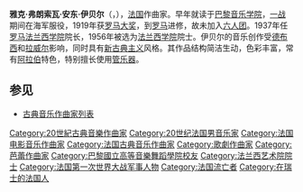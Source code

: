 {{Multiple issues|
{{Expand language|en|time=2021-12-06}}
{{Unreferenced|time=2021-12-06T06:47:30+00:00}}
}}
{{Infobox classical
| 中文名 = 伊贝尔
| 画像 = Ibert Jacques Photo1938.jpg
| 附注 =      
| 原文名 = Jacques François Antoine Ibert
| 国别 = [[法國|法國]]
| 出生日期 = 1890年8月15日
| 出生地 = [[巴黎|巴黎]]
| 逝世日期 = {{dda|1962|2|5|1890|8|15}}
| 逝世地 = 巴黎
| 所属时期 = 20世纪
| 所属乐派 =  
| 擅长作品类型 = 管弦乐，室内乐，钢琴独奏，电影配乐
| 代表作 = 管弦乐《港口组曲》《嬉游曲》，长笛协奏曲，萨克斯协奏曲，弦乐四重奏，钢琴独奏《故事》，电影配乐《堂吉诃德》
| 师从 = 
| 学生 = 
| 官方网站 = 
}}

'''雅克·弗朗索瓦·安东·伊贝尔'''（{{lang-fr|Jacques François Antoine Ibert}}，{{bd|1890年|8月15日|1962年|2月5日|}}），[[法国|法国]]作曲家。早年就读于[[巴黎音乐学院|巴黎音乐学院]]，[[一战|一战]]期间在海军服役，1919年获[[罗马大奖|罗马大奖]]，到[[罗马|罗马]]进修，故未加入[[六人团|六人团]]。1937年任[[罗马法兰西学院|罗马法兰西学院]]院长，1956年被选为[[法兰西学院|法兰西学院]]院士。伊贝尔的音乐创作受[[德布西|德布西]]和[[拉威尔|拉威尔]]影响，同时具有[[新古典主义音乐|新古典主义]]风格。其作品结构简洁生动，色彩丰富，常有[[阿拉伯|阿拉伯]]特色，特别擅长使用[[管乐器|管乐器]]。

==参见==
* [[古典音乐作曲家列表|古典音乐作曲家列表]]

{{Authority control}}
{{DEFAULTSORT:Ibert, Jacques}}
[[Category:20世紀古典音樂作曲家|Category:20世紀古典音樂作曲家]]
[[Category:20世纪法国男音乐家|Category:20世纪法国男音乐家]]
[[Category:法国电影音乐作曲家|Category:法国电影音乐作曲家]]
[[Category:法国古典音乐作曲家|Category:法国古典音乐作曲家]]
[[Category:歌劇作曲家|Category:歌劇作曲家]]
[[Category:芭蕾作曲家|Category:芭蕾作曲家]]
[[Category:巴黎國立高等音樂舞蹈學院校友|Category:巴黎國立高等音樂舞蹈學院校友]]
[[Category:法兰西艺术院院士|Category:法兰西艺术院院士]]
[[Category:法国第一次世界大战军事人物|Category:法国第一次世界大战军事人物]]
[[Category:法国流亡者|Category:法国流亡者]]
[[Category:在瑞士的法国人|Category:在瑞士的法国人]]